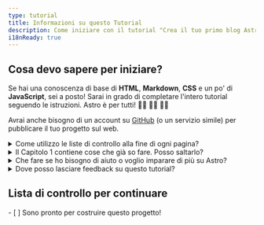 ```yaml
---
type: tutorial
title: Informazioni su questo Tutorial
description: Come iniziare con il tutorial "Crea il tuo primo blog Astro".
i18nReady: true
---
```


## Cosa devo sapere per iniziare?

Se hai una conoscenza di base di **HTML**, **Markdown**, **CSS** e un po' di **JavaScript**, sei a posto! Sarai in grado di completare l'intero tutorial seguendo le istruzioni. Astro è per tutti! 🧑‍🚀 👩‍🚀 👨‍🚀 

Avrai anche bisogno di un account su [GitHub](https://github.com) (o un servizio simile) per pubblicare il tuo progetto sul web.

<details>
<summary>Come utilizzo le liste di controllo alla fine di ogni pagina?</summary>

Semplice, le spunti!

Alla fine di ogni pagina troverai una lista di controllo cliccabile con i compiti che dovresti essere in grado di completare. Spunta questi elementi per vedere i tuoi progressi nel Tracker del Tutorial.

Usare il tracker è facoltativo, ma può aiutarti a ricordare a che punto sei se completi il tutorial in più sessioni. Puoi anche lasciare alcune voci vuote come promemoria per le sezioni che desideri rivedere in seguito.

(I dati vengono salvati solo nella memoria locale del tuo browser e non sono disponibili altrove. Nessun dato viene inviato o archiviato da Astro.)
</details>

<details>
<summary>Il Capitolo 1 contiene cose che già so fare. Posso saltarlo?</summary>

Puoi utilizzare le lezioni dentro [Capitolo 1](/it/tutorial/1-setup/) per assicurarti di avere gli strumenti di sviluppo e gli account online necessari per completare il tutorial. Ti guiderà nella creazione di un nuovo progetto Astro, nel suo salvataggio su GitHub e nel suo deploy su Netlify.

Se hai già creato un nuovo progetto Astro vuoto seguendo la guida [Installazione e Setup](/it/install-and-setup/) e ti senti a tuo agio con la configurazione, puoi tranquillamente saltare al [Capitolo 2](/it/tutorial/2-pages/) dove inizierai a creare nuove pagine nel tuo progetto.
</details>

<details>
<summary>Che fare se ho bisogno di aiuto o voglio imparare di più su Astro?</summary>

Il nostro [server Discord di Astro](https://astro.build/chat) è il posto giusto!

Entra nel canale di supporto per fare domande, o saluta e chiacchiera nel canale `#general` o `#off-topic`.
</details>

<details>
<summary>Dove posso lasciare feedback su questo tutorial?</summary>

Questo tutorial è un progetto del nostro team Docs. Puoi trovarci su Discord nel canale `#docs`, oppure segnalare problemi nel [repository Docs su GitHub](https://github.com/withastro/docs/issues).
</details>

<Box icon="check-list">

## Lista di controllo per continuare

<Checklist>
- [ ] Sono pronto per costruire questo progetto!
</Checklist>
</Box>
